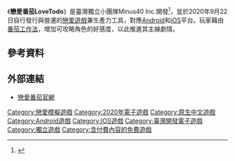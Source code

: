 {{Multiple issues|
{{Primarysources|time=2021-01-15T07:08:12+00:00}}
{{Refimprove|time=2021-01-15T07:08:12+00:00}}
}}
{{NoteTA
| G1 = Games
}}
{{Infobox VG
| title       = 戀愛番茄
| image       = LoveTodo_cover.png
| caption     = 
| genre       = [[戀愛模擬遊戲|戀愛模擬]]
| platforms   = [[iOS|iOS]]、[[Android|Android]]
| developer   = Minus40 Inc.
| publisher   = Minus40 Inc.
| director    = 
| producer    = 
| designer    = 
| writer      = 
| programmer  = 
| composer    = 
| artist      = 
| series      = 
| engine      = 
| modes       = [[單人電子遊戲|單人]]
| released    = 2020年9月22日
| onlinegame  = 
| shutdown    =
}}

《'''戀愛番茄LoveTodo'''》是臺灣獨立小團隊Minus40 Inc.開發<ref>{{Cite web |url=https://www.facebook.com/pg/lovetodoMinus4ty/about/ |title=LoveTodo 戀愛番茄 - 關於 |author=Minus40 |date= |publisher= |language=zh-hant |accessdate=2021年1月15日 |quote=由台灣獨立小團隊精心開發 }}</ref>，並於2020年9月22日自行發行與營運的[[戀愛遊戲|戀愛遊戲]]兼生產力工具，對應[[Android|Android]]和[[iOS|iOS]]平台。玩家藉由[[番茄工作法|番茄工作法]]，增加可攻略角色的好感度，以此推進其主線劇情。

==參考資料==
{{Reflist}}

==外部連結==
*[https://minus40.io/ 戀愛番茄官網] {{Wayback|url=https://minus40.io/ |date=20210121064949 }}{{zh-tw}}

{{Portal bar|電子遊戲}}

{{DEFAULTSORT:Lian Ai Fan Qie}}
[[Category:戀愛模擬遊戲|Category:戀愛模擬遊戲]]
[[Category:2020年電子遊戲|Category:2020年電子遊戲]]
[[Category:原生中文遊戲|Category:原生中文遊戲]]
[[Category:Android遊戲|Category:Android遊戲]]
[[Category:IOS遊戲|Category:IOS遊戲]]
[[Category:臺灣開發電子遊戲|Category:臺灣開發電子遊戲]]
[[Category:獨立遊戲|Category:獨立遊戲]]
[[Category:含付費內容的免費遊戲|Category:含付費內容的免費遊戲]]

{{simulation-videogame-stub}}